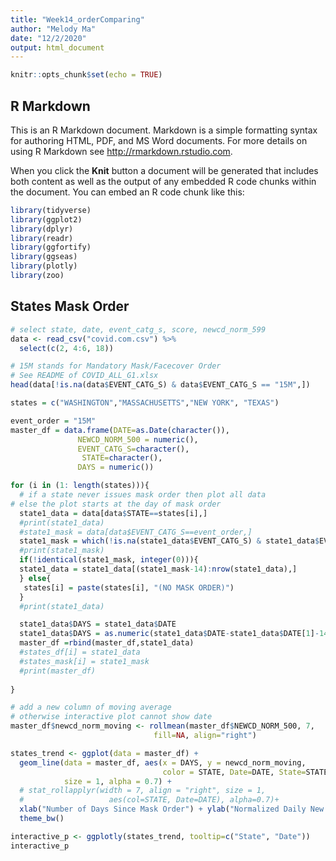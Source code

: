 ```yaml
---
title: "Week14_orderComparing"
author: "Melody Ma"
date: "12/2/2020"
output: html_document
---
```


```r
knitr::opts_chunk$set(echo = TRUE)
```

## R Markdown

This is an R Markdown document. Markdown is a simple formatting syntax for authoring HTML, PDF, and MS Word documents. For more details on using R Markdown see <http://rmarkdown.rstudio.com>.

When you click the **Knit** button a document will be generated that includes both content as well as the output of any embedded R code chunks within the document. You can embed an R code chunk like this:

```r
library(tidyverse)
library(ggplot2)
library(dplyr)
library(readr)
library(ggfortify)
library(ggseas)
library(plotly)
library(zoo)
```

## States Mask Order

```r
# select state, date, event_catg_s, score, newcd_norm_599
data <- read_csv("covid.com.csv") %>% 
  select(c(2, 4:6, 18)) 

# 15M stands for Mandatory Mask/Facecover Order
# See README of COVID_ALL_G1.xlsx
head(data[!is.na(data$EVENT_CATG_S) & data$EVENT_CATG_S == "15M",])
```


```r
states = c("WASHINGTON","MASSACHUSETTS","NEW YORK", "TEXAS")

event_order = "15M"
master_df = data.frame(DATE=as.Date(character()),
               NEWCD_NORM_500 = numeric(),
               EVENT_CATG_S=character(),
                STATE=character(),
               DAYS = numeric())

for (i in (1: length(states))){
  # if a state never issues mask order then plot all data
# else the plot starts at the day of mask order
  state1_data = data[data$STATE==states[i],]
  #print(state1_data)
  #state1_mask = data[data$EVENT_CATG_S==event_order,]
  state1_mask = which(!is.na(state1_data$EVENT_CATG_S) & state1_data$EVENT_CATG_S == event_order)
  #print(state1_mask)
  if(!identical(state1_mask, integer(0))){
  state1_data = state1_data[(state1_mask-14):nrow(state1_data),]
  } else{
   states[i] = paste(states[i], "(NO MASK ORDER)")
  }
  #print(state1_data)

  state1_data$DAYS = state1_data$DATE
  state1_data$DAYS = as.numeric(state1_data$DATE-state1_data$DATE[1]-14)
  master_df =rbind(master_df,state1_data)
  #states_df[i] = state1_data
  #states_mask[i] = state1_mask
  #print(master_df)
  
}

# add a new column of moving average
# otherwise interactive plot cannot show date
master_df$newcd_norm_moving <- rollmean(master_df$NEWCD_NORM_500, 7,
                                fill=NA, align="right")

states_trend <- ggplot(data = master_df) +
  geom_line(data = master_df, aes(x = DAYS, y = newcd_norm_moving,
                                  color = STATE, Date=DATE, State=STATE),
            size = 1, alpha = 0.7) +
  # stat_rollapplyr(width = 7, align = "right", size = 1,
  #                   aes(col=STATE, Date=DATE), alpha=0.7)+
  xlab("Number of Days Since Mask Order") + ylab("Normalized Daily New Cases") +
  theme_bw()

interactive_p <- ggplotly(states_trend, tooltip=c("State", "Date"))
interactive_p
```

